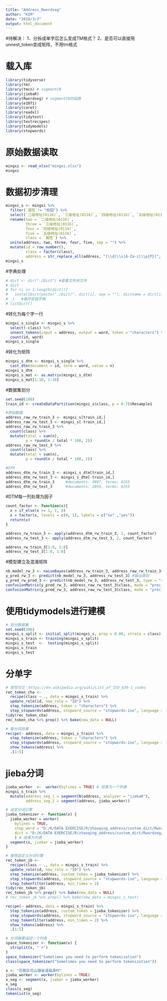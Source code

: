 ---
title: "Address_Rwordseg"
author: "KIM"
date: "2019/3/3"
output: html_document
---

#待解决：
1、分拆成单字后怎么变成TM格式？
2、是否可以直接用unnest_token变成矩阵，不用tm格式


# 载入库
```{r, message=FALSE, warning=FALSE}
library(tidyverse)
library(tm)
library(tmcn) # segmentCN
library(jiebaR)
library(Rwordseg) # segmentCN的函数
library(e1071)
library(caret) 
library(readxl)
library(tidytext)
library(textrecipes)
library(tidymodels)
library(stopwords)
```

# 原始数据读取
```{r}
mingxi <- read_xlsx("mingxi.xlsx")
mingxi
```

# 数据初步清理
```{r}
mingxi_s <- mingxi %>% 
  filter(`属性`!= "校园") %>% 
  select(`二级地址(0116)`, `三级地址(0116)`, `四级地址(0116)`, `五级地址(0116)`, `属性`) %>% 
  rename(two = `二级地址(0116)`,
         three = `三级地址(0116)`,
         four = `四级地址(0116)`,
         five = `五级地址(0116)`,
         class = `属性`) %>% 
  unite(address, two, three, four, five, sep = "") %>% 
  mutate(id = row_number(),
         class = factor(class),
         address = str_replace_all(address, "[\\d|\\s|A-Za-z|\\p{P}]", "")) #删除数字、不可见字符、英文字母、标点符号
mingxi_s
```

#字典处理
```{r}
# dict <- dir("./Dict") #查看文件夹文件
# dict
# for (i in 1:length(dict)){
#   installDict(paste("./Dict/", dict[i], sep = ""), dictname = dict[i], dicttype = "scel", load = T)
#  }   #循环安装字典
# listDict()
```

#转化为每个字一行
```{r}
mingxi_s_single <- mingxi_s %>% 
  select(-class) %>% 
  unnest_tokens(input = address, output = word, token = "characters") %>% 
  count(id, word)
mingxi_s_single
```

#转化为矩阵
```{r}
mingxi_s_dtm <- mingxi_s_single %>% 
  cast_dtm(document = id, term = word, value = n)
mingxi_s_dtm
mingxi_s_mat <- as.matrix(mingxi_s_dtm)
mingxi_s_mat[1:10, 1:10]
```

#数据集划分
```{r}
set.seed(100)
train_id <- createDataPartition(mingxi_s$class, p = 0.7)$Resample1

#原始数据
address_raw_rw_train_3 <- mingxi_s[train_id,]
address_raw_rw_test_3 <- mingxi_s[-train_id,]
address_raw_rw_train_3 %>% 
  count(class) %>% 
  mutate(total = sum(n),
         p = round(n / total * 100, 2))
address_raw_rw_test_3 %>% 
  count(class) %>% 
  mutate(total = sum(n),
         p = round(n / total * 100, 2))

#DTM
address_dtm_rw_train_3 <- mingxi_s_dtm[train_id,]  
address_dtm_rw_test_3 <- mingxi_s_dtm[-train_id,]  
address_dtm_rw_train_3     #documents: 4807, terms: 6255
address_dtm_rw_test_3      #documents: 2059, terms: 6255
```

#DTM每一列处理为因子
```{r}
count_factor <- function(x){
  x = if_else(x >= 1, 1, 0)
  x = factor(x, levels = c(0, 1), labels = c("no" ,"yes"))
  return(x)
}

address_rw_train_3 <- apply(address_dtm_rw_train_3, 2, count_factor)
address_rw_test_3 <- apply(address_dtm_rw_test_3, 2, count_factor)

address_rw_train_3[1:8, 1:8]
address_rw_test_3[1:8, 1:8]
```

#模型建立及混淆矩阵 
```{r}
nb_model_rw_3 <- naiveBayes(address_rw_train_3, address_raw_rw_train_3$class, laplace = 1)
y_pred_rw_3 <- predict(nb_model_rw_3, address_rw_test_3) #输出类别
y_pred_rw_prod_3 <- predict(nb_model_rw_3, address_rw_test_3, type = "raw") #输出类别
confusionMatrix(y_pred_rw_3, address_raw_rw_test_3$class, mode = "prec_recall", positive = "社区")
confusionMatrix(y_pred_rw_3, address_raw_rw_test_3$class, mode = "prec_recall", positive = "村")
```

# 使用tidymodels进行建模

```{r}
# 划分数据集
set.seed(100)
mingxi_s_split <- initial_split(mingxi_s, prop = 0.80, strata = class)
mingxi_s_train <- training(mingxi_s_split)
mingxi_s_test  <-  testing(mingxi_s_split)
mingxi_s_train
mingxi_s_test
```

# 分单字

```{r}
# 简写可见：https://en.wikipedia.org/wiki/List_of_ISO_639-1_codes
rec_token_cha <- 
  recipe(class ~ ., data = mingxi_s_train) %>%
  update_role(id, new_role = "ID") %>% 
  step_tokenize(address, token = "characters") %>% 
  step_stopwords(address, stopword_source = "stopwords-iso", language = "zh")   # 部分stopword_source不支持zh
tidy(rec_token_cha)
rec_token_cha %>% prep() %>% bake(new_data = NULL)
```

```{r}
# 看分词效果
recipe(~ address, data = mingxi_s_train) %>%
  step_tokenize(address, token = "characters") %>% 
  step_stopwords(address, stopword_source = "stopwords-iso", language = "zh") %>% 
  show_tokens(address) %>% 
  .[1:5]
```

# jieba分词

```{r}
jieba_worker  <-  worker(bylines = TRUE) # 结果为一个列表
mingxi_s_train %>% 
  mutate(address_seg_1 = segmentCN(address, analyzer = "jiebaR"), 
         address_seg_2 = segment(address, jieba_worker))
```


```{r}
# 设定分词引擎
jieba_tokenizer <- function(x) {
  jieba_worker = worker(
    bylines = TRUE, 
    stop_word = "D:/K/DATA EXERCISE/R/zhaoqing_address/custom_dict/Rwordseg/stopwordsCN.txt", 
    dict = "D:/K/DATA EXERCISE/R/zhaoqing_address/custom_dict/Rwordseg/user.dic"
    ) # 结果为列表
  segment(x, jiebar = jieba_worker)
}

# 使用自定义分词引擎
rec_token_jb <- 
  recipe(class ~ ., data = mingxi_s_train) %>%
  update_role(id, new_role = "ID") %>% 
  step_tokenize(address, custom_token = jieba_tokenizer) %>% 
  step_stopwords(address, stopword_source = "stopwords-iso", language = "zh") %>% 
  step_tokenfilter(address, min_times = 2)
tidy(rec_token_jb)
rec_token_jb %>% prep() %>% bake(new_data = NULL)
# rec_token_jb %>% prep() %>% bake(new_data = mingxi_s_test)
```

```{r}
recipe(~ address, data = mingxi_s_train) %>%
  step_tokenize(address, custom_token = jieba_tokenizer) %>%
  step_stopwords(address, stopword_source = "stopwords-iso", language = "zh") %>% 
  step_tokenfilter(address, min_times = 2) %>% 
  show_tokens(address) %>% 
  .[1:5]
```

```{r}
# 分词器要返回一个列表
space_tokenizer <- function(x) {
  strsplit(x, " +")
}
space_tokenizer("Sometimes you need to perform tokenization")
class(space_tokenizer("Sometimes you need to perform tokenization"))
```

```{r}
x <- "花都区花山镇省道福源村"
jieba_worker <- worker(bylines = TRUE)
x_seg <- segment(x, jiebar = jieba_worker)
x_seg
class(x_seg)
tokenlist(x_seg)
```



